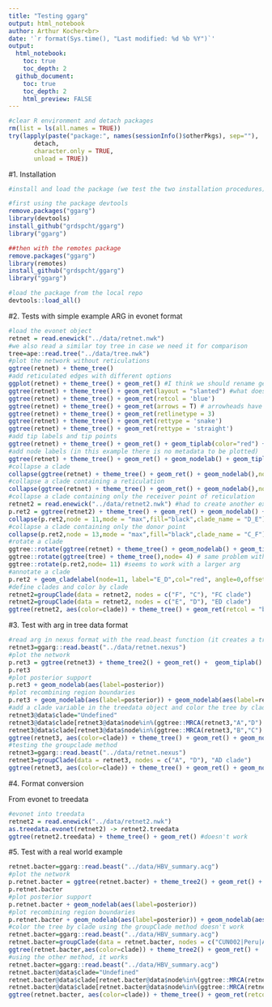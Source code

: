 ```yaml
---
title: "Testing ggarg"
output: html_notebook
author: Arthur Kocher<br>
date: '`r format(Sys.time(), "Last modified: %d %b %Y")`'
output:
  html_notebook:
    toc: true
    toc_depth: 2
  github_document:
    toc: true
    toc_depth: 2
    html_preview: FALSE
---
```


<!-- Setup environment  -->

```r
#clear R environment and detach packages
rm(list = ls(all.names = TRUE))
try(lapply(paste("package:", names(sessionInfo()$otherPkgs), sep=""), 
       detach, 
       character.only = TRUE, 
       unload = TRUE))
```

#1. Installation

```r
#install and load the package (we test the two installation procedures)

#first using the package devtools
remove.packages("ggarg")
library(devtools)
install_github("grdspcht/ggarg")
library("ggarg")

##then with the remotes package
remove.packages("ggarg")
library(remotes)
install_github("grdspcht/ggarg")
library("ggarg")

#load the package from the local repo
devtools::load_all()
```

#2. Tests with simple example ARG in evonet format

```r
#load the evonet object
retnet = read.enewick("../data/retnet.nwk")
#we also read a similar toy tree in case we need it for comparison
tree=ape::read.tree("../data/tree.nwk")
#plot the network without reticulations
ggtree(retnet) + theme_tree()
#add reticulated edges with different options
ggplot(retnet) + theme_tree() + geom_ret() #I think we should rename geom_ret as geom_ret
ggtree(retnet) + theme_tree() + geom_ret(layout = "slanted") #what does this do?
ggtree(retnet) + theme_tree() + geom_ret(retcol = 'blue')
ggtree(retnet) + theme_tree() + geom_ret(arrows = T) # arrowheads have a weird aspect but this is do to the line type and comes from geom_segment
ggtree(retnet) + theme_tree() + geom_ret(retlinetype = 3)
ggtree(retnet) + theme_tree() + geom_ret(rettype = 'snake')
ggtree(retnet) + theme_tree() + geom_ret(rettype = 'straight')
#add tip labels and tip points
ggtree(retnet) + theme_tree() + geom_ret() + geom_tiplab(color="red") + geom_tippoint()
#add node labels (in this example there is no metadata to be plotted)
ggtree(retnet) + theme_tree() + geom_ret() + geom_nodelab() + geom_tiplab(color="red")
#collapse a clade
collapse(ggtree(retnet) + theme_tree() + geom_ret() + geom_nodelab(),node = 12,mode = "max",fill="black",clade_name = "A_B")
#collapse a clade containing a reticulation
collapse(ggtree(retnet) + theme_tree() + geom_ret() + geom_nodelab(),node = 8,mode = "max",fill="black",clade_name = "C_D")
#collapse a clade containing only the receiver point of reticulation
retnet2 = read.enewick("../data/retnet2.nwk") #had to create another example to test this
p.ret2 = ggtree(retnet2) + theme_tree() + geom_ret() + geom_nodelab() + geom_tiplab(color="red")
collapse(p.ret2,node = 11,mode = "max",fill="black",clade_name = "D_E") # the reticulation edge is just removed
#collapse a clade containing only the donor point
collapse(p.ret2,node = 13,mode = "max",fill="black",clade_name = "C_F") # the reticulation edge is just removed
#rotate a clade
ggtree::rotate(ggtree(retnet) + theme_tree() + geom_nodelab() + geom_tiplab(color="red"),node= 4) # the clade is indeed rotated but one branch gets removed from the plot
ggtree::rotate(ggtree(tree) + theme_tree(),node= 4) # same problem with a regular tree so doesn't seem to be arg specific
ggtree::rotate(p.ret2,node= 11) #seems to work with a larger arg
#annotate a clade
p.ret2 + geom_cladelabel(node=11, label="E_D",col="red", angle=0,offset = 0.2, align=F,fontsize=5)
#define clades and color by clade
retnet2=groupClade(data = retnet2, nodes = c("F", "C"), "FC clade")
retnet2=groupClade(data = retnet2, nodes = c("E", "D"), "ED clade")
ggtree(retnet2, aes(color=clade)) + theme_tree() + geom_ret(retcol = "black") + geom_nodelab() + geom_tiplab(color="red") #the colorclade function seems to overwrite de clade attribute, so it is not possible to define different clades and the reticulation are still colored according to the receiver point without possibility to change this (since the retcol argument of geom arg doesn't seem to work)
```

#3. Test with arg in tree data format 

```r
#read arg in nexus format with the read.beast function (it creates a treedata object)
retnet3=ggarg::read.beast("../data/retnet.nexus")
#plot the network 
p.ret3 = ggtree(retnet3) + theme_tree2() + geom_ret() +  geom_tiplab() + geom_tippoint()
p.ret3
#plot posterior support
p.ret3 + geom_nodelab(aes(label=posterior))
#plot recombining region boundaries
p.ret3 + geom_nodelab(aes(label=posterior)) + geom_nodelab(aes(label=region))
#add a clade variable in the treedata object and color the tree by clade
retnet3@data$clade="Undefined"
retnet3@data$clade[retnet3@data$node%in%(ggtree::MRCA(retnet3,"A","D") %>% treeio::offspring(retnet3,.node = .))]="A_D"
retnet3@data$clade[retnet3@data$node%in%(ggtree::MRCA(retnet3,"B","C") %>% treeio::offspring(retnet3,.node = .))]="B_C"
ggtree(retnet3, aes(color=clade)) + theme_tree() + geom_ret() + geom_nodelab() + geom_tiplab(color="red")
#testing the groupclade method
retnet3=ggarg::read.beast("../data/retnet.nexus")
retnet3=groupClade(data = retnet3, nodes = c("A", "D"), "AD clade")
ggtree(retnet3, aes(color=clade)) + theme_tree() + geom_ret() + geom_nodelab() + geom_tiplab(color="red")
```

#4. Format conversion

From evonet to treedata

```r
#evonet into treedata
retnet2 = read.enewick("../data/retnet2.nwk")
as.treedata.evonet(retnet2) -> retnet2.treedata
ggtree(retnet2.treedata) + theme_tree() + geom_ret() #doesn't work
```

#5. Test with a real world example

```r
retnet.bacter=ggarg::read.beast("../data/HBV_summary.acg")
#plot the network 
p.retnet.bacter = ggtree(retnet.bacter) + theme_tree2() + geom_ret() +  geom_tiplab() + geom_tippoint()
p.retnet.bacter
#plot posterior support
p.retnet.bacter + geom_nodelab(aes(label=posterior))
#plot recombining region boundaries
p.retnet.bacter + geom_nodelab(aes(label=posterior)) + geom_nodelab(aes(label=region))
#color the tree by clade using the groupClade method doesn't work
retnet.bacter=ggarg::read.beast("../data/HBV_summary.acg")
retnet.bacter=groupClade(data = retnet.bacter, nodes = c("CUN002|Peru|Ancient_American_1|9022", "AY090455|Nicaragua|F|0"), "American branch")
ggtree(retnet.bacter,aes(color=clade)) + theme_tree2() + geom_ret() +  geom_tiplab() + geom_tippoint() #doesnt work well
#using the other method, it works
retnet.bacter=ggarg::read.beast("../data/HBV_summary.acg")
retnet.bacter@data$clade="Undefined"
retnet.bacter@data$clade[retnet.bacter@data$node%in%(ggtree::MRCA(retnet.bacter,"CUN002|Peru|Ancient_American_1|9022","AY090455|Nicaragua|F|0") %>% treeio::offspring(retnet.bacter,.node = .))]="American branch"
retnet.bacter@data$clade[retnet.bacter@data$node%in%(ggtree::MRCA(retnet.bacter,"LUB001|Nepal|Ancient_A|3146","AY934764|Gambia|A|0") %>% treeio::offspring(retnet.bacter,.node = .))]="Genotype A"
ggtree(retnet.bacter, aes(color=clade)) + theme_tree() + geom_ret(retcol = "red") + geom_nodelab() + geom_tiplab(aes(color=clade))
```





